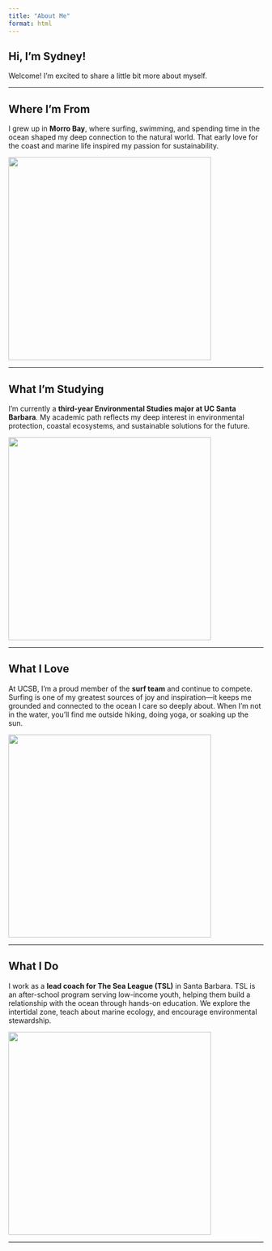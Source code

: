 ```yaml
---
title: "About Me"
format: html
---
```


## Hi, I'm Sydney!

Welcome! I'm excited to share a little bit more about myself.

------------------------------------------------------------------------

## Where I'm From

I grew up in **Morro Bay**, where surfing, swimming, and spending time in the ocean shaped my deep connection to the natural world. That early love for the coast and marine life inspired my passion for sustainability.

<img src="images/surfing.JPG" width="400"/>

------------------------------------------------------------------------

## What I'm Studying

I'm currently a **third-year Environmental Studies major at UC Santa Barbara**. My academic path reflects my deep interest in environmental protection, coastal ecosystems, and sustainable solutions for the future.

<img src="images/ucsb.jpeg" width="400"/>

------------------------------------------------------------------------

## What I Love

At UCSB, I’m a proud member of the **surf team** and continue to compete. Surfing is one of my greatest sources of joy and inspiration—it keeps me grounded and connected to the ocean I care so deeply about. When I’m not in the water, you’ll find me outside hiking, doing yoga, or soaking up the sun.

<img src="images/surfteam.jpeg" width="400"/>

------------------------------------------------------------------------

## What I Do

I work as a **lead coach for The Sea League (TSL)** in Santa Barbara. TSL is an after-school program serving low-income youth, helping them build a relationship with the ocean through hands-on education. We explore the intertidal zone, teach about marine ecology, and encourage environmental stewardship.

<img src="images/sealeague.JPG" width="400"/>

------------------------------------------------------------------------
